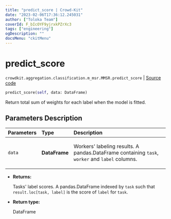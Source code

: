 ```yaml
---
title: "predict_score | Crowd-Kit"
date: "2023-02-06T17:36:12.245031"
author: ["Toloka Team"]
coverId: F_bIcOYF9yjrxkPZrXc3
tags: ["engineering"]
ogDescription: ""
docsMenu: "ckitMenu"
---
```


# predict_score
`crowdkit.aggregation.classification.m_msr.MMSR.predict_score` | [Source code](https://github.com/Toloka/crowd-kit/blob/v1.2.0/crowdkit/aggregation/classification/m_msr.py#L126)

```python
predict_score(self, data: DataFrame)
```

Return total sum of weights for each label when the model is fitted.

## Parameters Description

| Parameters | Type | Description |
| :----------| :----| :-----------|
`data`|**DataFrame**|<p>Workers&#x27; labeling results. A pandas.DataFrame containing `task`, `worker` and `label` columns.</p>

* **Returns:**

  Tasks' label scores.
A pandas.DataFrame indexed by `task` such that `result.loc[task, label]`
is the score of `label` for `task`.

* **Return type:**

  DataFrame